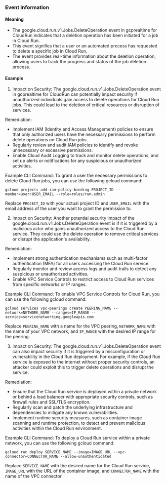 
### Event Information

#### Meaning

- The google.cloud.run.v1.Jobs.DeleteOperation event in gcprealtime for CloudRun indicates that a deletion operation has been initiated for a job in Cloud Run.
- This event signifies that a user or an automated process has requested to delete a specific job in Cloud Run.
- The event provides real-time information about the deletion operation, allowing users to track the progress and status of the job deletion process.

#### Example

1. Impact on Security: The google.cloud.run.v1.Jobs.DeleteOperation event in gcprealtime for CloudRun can potentially impact security if unauthorized individuals gain access to delete operations for Cloud Run jobs. This could lead to the deletion of critical resources or disruption of services.

Remediation:
- Implement IAM (Identity and Access Management) policies to ensure that only authorized users have the necessary permissions to perform delete operations on Cloud Run jobs.
- Regularly review and audit IAM policies to identify and revoke unnecessary or excessive permissions.
- Enable Cloud Audit Logging to track and monitor delete operations, and set up alerts or notifications for any suspicious or unauthorized activities.

Example CLI Command:
To grant a user the necessary permissions to delete Cloud Run jobs, you can use the following gcloud command:

```
gcloud projects add-iam-policy-binding PROJECT_ID --member=user:USER_EMAIL --role=roles/run.admin
```

Replace `PROJECT_ID` with your actual project ID and `USER_EMAIL` with the email address of the user you want to grant the permission to.

2. Impact on Security: Another potential security impact of the google.cloud.run.v1.Jobs.DeleteOperation event is if it is triggered by a malicious actor who gains unauthorized access to the Cloud Run service. They could use the delete operation to remove critical services or disrupt the application's availability.

Remediation:
- Implement strong authentication mechanisms such as multi-factor authentication (MFA) for all users accessing the Cloud Run service.
- Regularly monitor and review access logs and audit trails to detect any suspicious or unauthorized activities.
- Enable VPC Service Controls to restrict access to Cloud Run services from specific networks or IP ranges.

Example CLI Command:
To enable VPC Service Controls for Cloud Run, you can use the following gcloud command:

```
gcloud services vpc-peerings create PEERING_NAME --network=NETWORK_NAME --ranges=IP_RANGE --service=servicenetworking.googleapis.com
```

Replace `PEERING_NAME` with a name for the VPC peering, `NETWORK_NAME` with the name of your VPC network, and `IP_RANGE` with the desired IP range for the peering.

3. Impact on Security: The google.cloud.run.v1.Jobs.DeleteOperation event can also impact security if it is triggered by a misconfiguration or vulnerability in the Cloud Run deployment. For example, if the Cloud Run service is exposed to the internet without proper security controls, an attacker could exploit this to trigger delete operations and disrupt the service.

Remediation:
- Ensure that the Cloud Run service is deployed within a private network or behind a load balancer with appropriate security controls, such as firewall rules and SSL/TLS encryption.
- Regularly scan and patch the underlying infrastructure and dependencies to mitigate any known vulnerabilities.
- Implement runtime security measures, such as container image scanning and runtime protection, to detect and prevent malicious activities within the Cloud Run environment.

Example CLI Command:
To deploy a Cloud Run service within a private network, you can use the following gcloud command:

```
gcloud run deploy SERVICE_NAME --image=IMAGE_URL --vpc-connector=CONNECTOR_NAME --allow-unauthenticated
```

Replace `SERVICE_NAME` with the desired name for the Cloud Run service, `IMAGE_URL` with the URL of the container image, and `CONNECTOR_NAME` with the name of the VPC connector.

